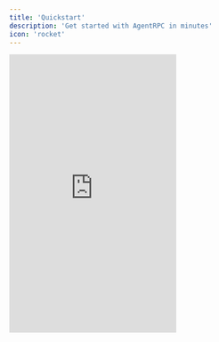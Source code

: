 ```yaml
---
title: 'Quickstart'
description: 'Get started with AgentRPC in minutes'
icon: 'rocket'
---
```



<iframe
  src="https://player.vimeo.com/video/1066820347?h=6bbf54c9ef"
  frameBorder="0"
  height="500"
  className="w-full aspect-video"
  allowFullScreen
  webkitallowfullscreen
  mozallowfullscreen
  title="AgentRPC - Open AI Agents SDK Setup"
/>

### 1. Get an API Key

<Steps>
  <Step title="Create an account">
    Visit [AgentRPC Dashboard](https://app.agentrpc.com) and sign up for a free account.
  </Step>
  <Step title="Generate an API key">
    Once logged in, navigate to the API Keys section and create a new API key.
  </Step>
  <Step title="Copy your API key">
    Copy your API key to use in the next steps. Keep this key secure as it provides access to your AgentRPC account.
  </Step>
</Steps>

### 2. Register a Tool

Choose your preferred language to register a tool with AgentRPC:

<Tabs>
  <Tab title="TypeScript">
    <RegisterNode />
  </Tab>
  <Tab title="Go">
    <RegisterGo />
  </Tab>
</Tabs>

For more detailed examples, check out the SDK repositories:
- [TypeScript SDK](https://github.com/agentrpc/agentrpc/tree/main/sdk-node)
- [Go SDK](https://github.com/agentrpc/agentrpc/tree/main/sdk-go)
- [Python SDK](https://github.com/agentrpc/agentrpc/tree/main/sdk-python)

### 3. Connect to an Agent

<Tabs>
  <Tab title="OpenAI Agents SDK">
    <OpenAIAGents />
  </Tab>
  <Tab title="OpenAI Completions SDK">
    <OpenAICompletions />
  </Tab>
  <Tab title="Claude MCP">
    ```json
    {
      "mcpServers": {
        "agentrpc": {
          "command": "npx",
          "args": ["-y", "agentrpc", "mcp"],
          "env": {
            "AGENTRPC_API_SECRET": "<YOUR_API_SECRET>"
          }
        }
      }
    }
    ```
  </Tab>
  <Tab title="Claude Cursor">
    ```json
    {
      "mcpServers": {
        "agentrpc": {
          "command": "npx",
          "args": ["-y", "agentrpc", "mcp"],
          "env": {
            "AGENTRPC_API_SECRET": "<YOUR_API_SECRET>"
          }
        }
      }
    }
    ```
  </Tab>
</Tabs>

### 4. Monitor and Manage Tools

Navigate to the [AgentRPC Dashboard](https://app.agentrpc.com) to monitor tool usage, health, and performance.
